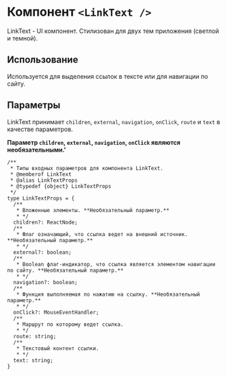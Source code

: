
<Meta of={LinkTextStories} />

# Компонент `<LinkText />`

LinkText - UI компонент. Стилизован для двух тем приложения (светлой и темной).

## Использование

Используется для выделения ссылок в тексте или для навигации по сайту.

<Canvas of={LinkTextStories.Default} />

<Controls />

## Параметры

LinkText принимает `children`, `external`, `navigation`, `onClick`, `route` и `text` в качестве параметров.

**Параметр `children`, `external`, `navigation`, `onClick` являются необязательными.'**

```
/**
 * Типы входных параметров для компонента LinkText.
 * @memberof LinkText
 * @alias LinkTextProps
 * @typedef {object} LinkTextProps
 */
type LinkTextProps = {
  /**
   * Вложенные элементы. **Необязательный параметр.**
   * */
  children?: ReactNode;
  /**
   * Флаг означающий, что ссылка ведет на внешний источник. **Необязательный параметр.**
   * */
  external?: boolean;
  /**
   * Boolean флаг-индикатор, что ссылка является элементом навигации по сайту. **Необязательный параметр.**
   * */
  navigation?: boolean;
  /**
   * Функция выполняемая по нажатию на ссылку. **Необязательный параметр.**
   * */
  onClick?: MouseEventHandler;
  /**
   * Маршрут по которому ведет ссылка.
   * */
  route: string;
  /**
   * Текстовый контент ссылки.
   * */
  text: string;
}
```
